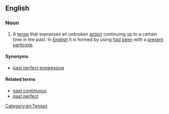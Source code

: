 ==English==

===Noun===
{{examples|She '''had been living''' in England for three years before moving to Sweden.}}
{{en-noun|-}}

# {{lb|en|grammar}} A [[tense]] that expresses an unbroken [[action]] continuing up to a certain time in the past. In [[English]] it is formed by using [[had]] [[been]] with a [[present participle]].

====Synonyms====
* [[past perfect progressive]]

====Related terms====
* [[past continuous]]
* [[past perfect]]

[[Category:en:Tenses]]
